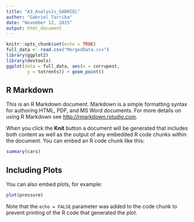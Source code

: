 ```yaml
---
title: "A3_Analysis_GABRIEL"
author: "Gabriel Tarriba"
date: "November 12, 2015"
output: html_document
---
```


```r
knitr::opts_chunk$set(echo = TRUE)
full_data <- read.csv("MergedData.csv")
library(ggplot2)
library(devtools)
ggplot(data = full_data, aes(x = corrupest,
        y = totrents)) + geom_point()

```

## R Markdown

This is an R Markdown document. Markdown is a simple formatting syntax for authoring HTML, PDF, and MS Word documents. For more details on using R Markdown see <http://rmarkdown.rstudio.com>.

When you click the **Knit** button a document will be generated that includes both content as well as the output of any embedded R code chunks within the document. You can embed an R code chunk like this:

```r
summary(cars)
```

## Including Plots

You can also embed plots, for example:

```r
plot(pressure)
```

Note that the `echo = FALSE` parameter was added to the code chunk to prevent printing of the R code that generated the plot.
